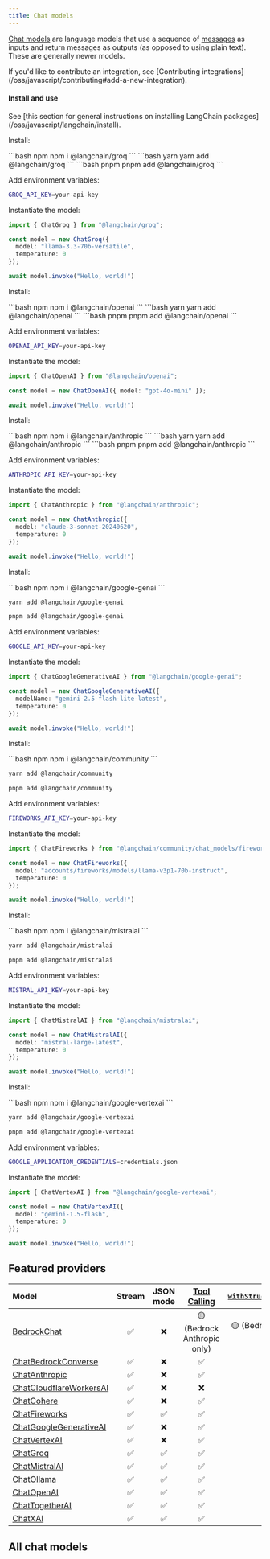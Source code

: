 ```yaml
---
title: Chat models
---
```


[Chat models](/oss/javascript/langchain/models) are language models that use a sequence of [messages](/oss/javascript/langchain/messages) as inputs and return messages as outputs (as opposed to using plain text). These are generally newer models.

<Info>
If you'd like to contribute an integration, see [Contributing integrations](/oss/javascript/contributing#add-a-new-integration).
</Info>



#### Install and use

<Tip>
See [this section for general instructions on installing LangChain packages](/oss/javascript/langchain/install).
</Tip>

<AccordionGroup>
<Accordion title="Groq">

Install:

<CodeGroup>
```bash npm
npm i @langchain/groq
```
```bash yarn
yarn add @langchain/groq
```
```bash pnpm
pnpm add @langchain/groq
```
</CodeGroup>

Add environment variables:

```bash
GROQ_API_KEY=your-api-key
```

Instantiate the model:

```typescript
import { ChatGroq } from "@langchain/groq";

const model = new ChatGroq({
  model: "llama-3.3-70b-versatile",
  temperature: 0
});
```
```javascript
await model.invoke("Hello, world!")
```

</Accordion>

<Accordion title="OpenAI">

Install:

<CodeGroup>
```bash npm
npm i @langchain/openai
```
```bash yarn
yarn add @langchain/openai
```
```bash pnpm
pnpm add @langchain/openai
```
</CodeGroup>

Add environment variables:

```bash
OPENAI_API_KEY=your-api-key
```

Instantiate the model:

```typescript
import { ChatOpenAI } from "@langchain/openai";

const model = new ChatOpenAI({ model: "gpt-4o-mini" });
```
```javascript
await model.invoke("Hello, world!")
```
</Accordion>

<Accordion title="Anthropic">

Install:

<CodeGroup>
```bash npm
npm i @langchain/anthropic
```
```bash yarn
yarn add @langchain/anthropic
```
```bash pnpm
pnpm add @langchain/anthropic
```
</CodeGroup>

Add environment variables:

```bash
ANTHROPIC_API_KEY=your-api-key
```

Instantiate the model:

```typescript
import { ChatAnthropic } from "@langchain/anthropic";

const model = new ChatAnthropic({
  model: "claude-3-sonnet-20240620",
  temperature: 0
});
```
```javascript
await model.invoke("Hello, world!")
```
</Accordion>

<Accordion title="Google Gemini">

Install:

<CodeGroup>
```bash npm
npm i @langchain/google-genai
```

```bash yarn
yarn add @langchain/google-genai
```
```bash pnpm
pnpm add @langchain/google-genai
```
</CodeGroup>

Add environment variables:

```bash
GOOGLE_API_KEY=your-api-key
```

Instantiate the model:

```typescript
import { ChatGoogleGenerativeAI } from "@langchain/google-genai";

const model = new ChatGoogleGenerativeAI({
  modelName: "gemini-2.5-flash-lite-latest",
  temperature: 0
});
```
```javascript
await model.invoke("Hello, world!")
```

</Accordion>

<Accordion title="FireworksAI">

Install:

<CodeGroup>
```bash npm
npm i @langchain/community
```

```bash yarn
yarn add @langchain/community
```

```bash pnpm
pnpm add @langchain/community
```
</CodeGroup>

Add environment variables:

```bash
FIREWORKS_API_KEY=your-api-key
```

Instantiate the model:

```typescript
import { ChatFireworks } from "@langchain/community/chat_models/fireworks";

const model = new ChatFireworks({
  model: "accounts/fireworks/models/llama-v3p1-70b-instruct",
  temperature: 0
});
```
```javascript
await model.invoke("Hello, world!")
```
</Accordion>

<Accordion title="MistralAI">

Install:

<CodeGroup>
```bash npm
npm i @langchain/mistralai
```

```bash yarn
yarn add @langchain/mistralai
```

```bash pnpm
pnpm add @langchain/mistralai
```
</CodeGroup>

Add environment variables:

```bash
MISTRAL_API_KEY=your-api-key
```

Instantiate the model:

```typescript
import { ChatMistralAI } from "@langchain/mistralai";

const model = new ChatMistralAI({
  model: "mistral-large-latest",
  temperature: 0
});
```
```javascript
await model.invoke("Hello, world!")
```

</Accordion>

<Accordion title="VertexAI">

Install:

<CodeGroup>
```bash npm
npm i @langchain/google-vertexai
```

```bash yarn
yarn add @langchain/google-vertexai
```

```bash pnpm
pnpm add @langchain/google-vertexai
```
</CodeGroup>

Add environment variables:

```bash
GOOGLE_APPLICATION_CREDENTIALS=credentials.json
```

Instantiate the model:

```typescript
import { ChatVertexAI } from "@langchain/google-vertexai";

const model = new ChatVertexAI({
  model: "gemini-1.5-flash",
  temperature: 0
});
```
```javascript
await model.invoke("Hello, world!")
```

</Accordion>
</AccordionGroup>

## Featured providers

| Model                                                                    | Stream | JSON mode | [Tool Calling](/oss/javascript/langchain/tools/) | [`withStructuredOutput()`](/oss/javascript/langchain/structured-output#the-.withstructuredoutput-method) | [Multimodal](/oss/javascript/langchain/messages#multimodal) |
| :----------------------------------------------------------------------- | :----: | :-------: | :----------------------------------------: | :------------------------------------------------------------------------------------------: | :-------------------------------------------: |
| [BedrockChat](/oss/javascript/integrations/chat/bedrock/)                          |   ✅   |    ❌     |        🟡 (Bedrock Anthropic only)         |                                 🟡 (Bedrock Anthropic only)                                  |          🟡 (Bedrock Anthropic only)          |
| [ChatBedrockConverse](/oss/javascript/integrations/chat/bedrock_converse/)         |   ✅   |    ❌     |                     ✅                     |                                              ✅                                              |                      ✅                       |
| [ChatAnthropic](/oss/javascript/integrations/chat/anthropic/)                      |   ✅   |    ❌     |                     ✅                     |                                              ✅                                              |                      ✅                       |
| [ChatCloudflareWorkersAI](/oss/javascript/integrations/chat/cloudflare_workersai/) |   ✅   |    ❌     |                     ❌                     |                                              ❌                                              |                      ❌                       |
| [ChatCohere](/oss/javascript/integrations/chat/cohere/)                            |   ✅   |    ❌     |                     ✅                     |                                              ✅                                              |                      ✅                       |
| [ChatFireworks](/oss/javascript/integrations/chat/fireworks/)                      |   ✅   |    ✅     |                     ✅                     |                                              ✅                                              |                      ✅                       |
| [ChatGoogleGenerativeAI](/oss/javascript/integrations/chat/google_generative_ai/)   |   ✅   |    ❌     |                     ✅                     |                                              ✅                                              |                      ✅                       |
| [ChatVertexAI](/oss/javascript/integrations/chat/google_vertex_ai/)                |   ✅   |    ❌     |                     ✅                     |                                              ✅                                              |                      ✅                       |
| [ChatGroq](/oss/javascript/integrations/chat/groq/)                                |   ✅   |    ✅     |                     ✅                     |                                              ✅                                              |                      ✅                       |
| [ChatMistralAI](/oss/javascript/integrations/chat/mistral/)                        |   ✅   |    ✅     |                     ✅                     |                                              ✅                                              |                      ✅                       |
| [ChatOllama](/oss/javascript/integrations/chat/ollama/)                            |   ✅   |    ✅     |                     ✅                     |                                              ✅                                              |                      ✅                       |
| [ChatOpenAI](/oss/javascript/integrations/chat/openai/)                            |   ✅   |    ✅     |                     ✅                     |                                              ✅                                              |                      ✅                       |
| [ChatTogetherAI](/oss/javascript/integrations/chat/togetherai/)                    |   ✅   |    ✅     |                     ✅                     |                                              ✅                                              |                      ✅                       |
| [ChatXAI](/oss/javascript/integrations/chat/xai/)                                  |   ✅   |    ✅     |                     ✅                     |                                              ✅                                              |                      ❌                       |

## All chat models

<Columns cols={3}>
  <Card
    title="Alibaba Tongyi"
    icon="link"
    href="/oss/javascript/integrations/chat/alibaba_tongyi"
    arrow="true"
    cta="View guide"
  />
  <Card
    title="Anthropic"
    icon="link"
    href="/oss/javascript/integrations/chat/anthropic"
    arrow="true"
    cta="View guide"
  />
  <Card
    title="Arcjet Redact"
    icon="link"
    href="/oss/javascript/integrations/chat/arcjet"
    arrow="true"
    cta="View guide"
  />
  <Card
    title="Azure OpenAI"
    icon="link"
    href="/oss/javascript/integrations/chat/azure"
    arrow="true"
    cta="View guide"
  />
  <Card
    title="Baidu Qianfan"
    icon="link"
    href="/oss/javascript/integrations/chat/baidu_qianfan"
    arrow="true"
    cta="View guide"
  />
  <Card
    title="Amazon Bedrock"
    icon="link"
    href="/oss/javascript/integrations/chat/bedrock"
    arrow="true"
    cta="View guide"
  />
  <Card
    title="Amazon Bedrock Converse"
    icon="link"
    href="/oss/javascript/integrations/chat/bedrock_converse"
    arrow="true"
    cta="View guide"
  />
  <Card
    title="Cerebras"
    icon="link"
    href="/oss/javascript/integrations/chat/cerebras"
    arrow="true"
    cta="View guide"
  />
  <Card
    title="Cloudflare Workers AI"
    icon="link"
    href="/oss/javascript/integrations/chat/cloudflare_workersai"
    arrow="true"
    cta="View guide"
  />
  <Card
    title="Cohere"
    icon="link"
    href="/oss/javascript/integrations/chat/cohere"
    arrow="true"
    cta="View guide"
  />
  <Card
    title="Deep Infra"
    icon="link"
    href="/oss/javascript/integrations/chat/deep_infra"
    arrow="true"
    cta="View guide"
  />
  <Card
    title="DeepSeek"
    icon="link"
    href="/oss/javascript/integrations/chat/deepseek"
    arrow="true"
    cta="View guide"
  />
  <Card
    title="Fake LLM"
    icon="link"
    href="/oss/javascript/integrations/chat/fake"
    arrow="true"
    cta="View guide"
  />
  <Card
    title="Fireworks"
    icon="link"
    href="/oss/javascript/integrations/chat/fireworks"
    arrow="true"
    cta="View guide"
  />
  <Card
    title="Friendli"
    icon="link"
    href="/oss/javascript/integrations/chat/friendli"
    arrow="true"
    cta="View guide"
  />
  <Card
    title="Google GenAI"
    icon="link"
    href="/oss/javascript/integrations/chat/google_generative_ai"
    arrow="true"
    cta="View guide"
  />
  <Card
    title="Google Vertex AI"
    icon="link"
    href="/oss/javascript/integrations/chat/google_vertex_ai"
    arrow="true"
    cta="View guide"
  />
  <Card
    title="Groq"
    icon="link"
    href="/oss/javascript/integrations/chat/groq"
    arrow="true"
    cta="View guide"
  />
  <Card
    title="IBM watsonx.ai"
    icon="link"
    href="/oss/javascript/integrations/chat/ibm"
    arrow="true"
    cta="View guide"
  />
  <Card
    title="Llama CPP"
    icon="link"
    href="/oss/javascript/integrations/chat/llama_cpp"
    arrow="true"
    cta="View guide"
  />
  <Card
    title="Minimax"
    icon="link"
    href="/oss/javascript/integrations/chat/minimax"
    arrow="true"
    cta="View guide"
  />
  <Card
    title="MistralAI"
    icon="link"
    href="/oss/javascript/integrations/chat/mistral"
    arrow="true"
    cta="View guide"
  />
  <Card
    title="Moonshot"
    icon="link"
    href="/oss/javascript/integrations/chat/moonshot"
    arrow="true"
    cta="View guide"
  />
  <Card
    title="Novita AI"
    icon="link"
    href="/oss/javascript/integrations/chat/novita"
    arrow="true"
    cta="View guide"
  />
  <Card
    title="Ollama"
    icon="link"
    href="/oss/javascript/integrations/chat/ollama"
    arrow="true"
    cta="View guide"
  />
  <Card
    title="OpenAI"
    icon="link"
    href="/oss/javascript/integrations/chat/openai"
    arrow="true"
    cta="View guide"
  />
  <Card
    title="Perplexity"
    icon="link"
    href="/oss/javascript/integrations/chat/perplexity"
    arrow="true"
    cta="View guide"
  />
  <Card
    title="PremAI"
    icon="link"
    href="/oss/javascript/integrations/chat/premai"
    arrow="true"
    cta="View guide"
  />
  <Card
    title="Tencent Hunyuan"
    icon="link"
    href="/oss/javascript/integrations/chat/tencent_hunyuan"
    arrow="true"
    cta="View guide"
  />
  <Card
    title="Together"
    icon="link"
    href="/oss/javascript/integrations/chat/togetherai"
    arrow="true"
    cta="View guide"
  />
  <Card
    title="WebLLM"
    icon="link"
    href="/oss/javascript/integrations/chat/web_llm"
    arrow="true"
    cta="View guide"
  />
  <Card
    title="xAI"
    icon="link"
    href="/oss/javascript/integrations/chat/xai"
    arrow="true"
    cta="View guide"
  />
  <Card
    title="YandexGPT"
    icon="link"
    href="/oss/javascript/integrations/chat/yandex"
    arrow="true"
    cta="View guide"
  />
  <Card
    title="ZhipuAI"
    icon="link"
    href="/oss/javascript/integrations/chat/zhipuai"
    arrow="true"
    cta="View guide"
  />
</Columns>

